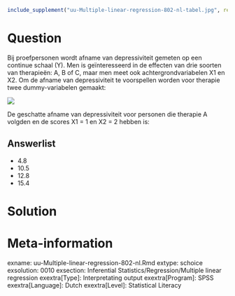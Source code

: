 ```r
include_supplement("uu-Multiple-linear-regression-802-nl-tabel.jpg", recursive = TRUE)
```



Question
========
  
Bij proefpersonen wordt afname van depressiviteit gemeten op een continue schaal (Y). Men is geïnteresseerd in de effecten van drie soorten van therapieën: A, B of C,  maar men meet ook achtergrondvariabelen X1 en X2. Om de afname van depressiviteit  te voorspellen worden voor therapie twee dummy-variabelen gemaakt:

![](uu-Multiple-linear-regression-802-nl-tabel.jpg)

De geschatte afname van depressiviteit voor personen die therapie A volgden en de scores X1 = 1 en X2 = 2 hebben is:
  
Answerlist
----------
* 4.8
* 10.5
* 12.8
* 15.4


Solution
========
  


Meta-information
================
exname: uu-Multiple-linear-regression-802-nl.Rmd
extype: schoice
exsolution: 0010
exsection: Inferential Statistics/Regression/Multiple linear regression
exextra[Type]: Interpretating output
exextra[Program]: SPSS
exextra[Language]: Dutch
exextra[Level]: Statistical Literacy
